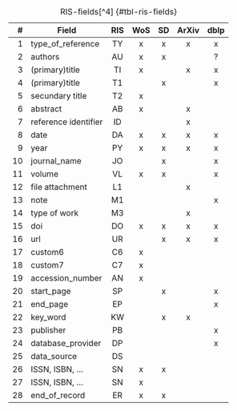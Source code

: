<!--
Table of the ris fields exported from the different sources. (Still to decide if 1. Alfabetically and 2 Include fieldnames?). Note, after this there is a transformation to get to a common ris file.
-->


|# | Field              |RIS |WoS|SD |ArXiv|dblp|
|-:|--------------------|:--:|:-:|:-:|:---:|:--:|
| 1|type_of_reference   | TY | x | x |  x  | x  |
| 2|authors             | AU | x | x |     | ?  |
| 3|(primary)title      | TI | x |   |  x  | x  |
| 4|(primary)title      | T1 |   | x |     | x  |
| 5|secundary title     | T2 | x |   |     |    |
| 6|abstract            | AB | x |   |  x  |    |
| 7|reference identifier| ID |   |   |  x  |    |
| 8|date                | DA | x | x |  x  | x  |
| 9|year                | PY | x | x |  x  | x  |
|10|journal_name        | JO |   | x |     | x  |
|11|volume              | VL | x | x |     | x  |
|12|file attachment     | L1 |   |   |  x  |    |
|13|note                | M1 |   |   |     | x  |
|14|type of work        | M3 |   |   |  x  |    |
|15|doi                 | DO | x | x |  x  | x  |
|16|url                 | UR |   | x |  x  | x  |
|17|custom6             | C6 | x |   |     |    |
|18|custom7             | C7 | x |   |     |    |
|19|accession_number    | AN | x |   |     |    |
|20|start_page          | SP |   | x |     | x  |
|21|end_page            | EP |   |   |     | x  |
|22|key_word            | KW |   | x |  x  |    |
|23|publisher           | PB |   |   |     | x  |
|24|database_provider   | DP |   |   |     | x  |
|25|data_source         | DS |   |   |     |    |
|26|ISSN, ISBN, ...     | SN | x | x |     |    |
|27|ISSN, ISBN, ...     | SN | x |   |     |    |
|28|end_of_record       | ER | x | x |     |    |

: RIS-fields[^4] {#tbl-ris-fields}